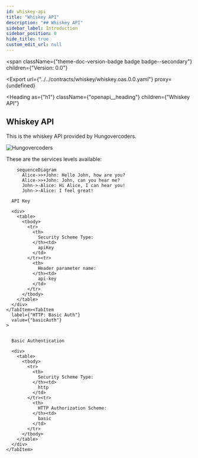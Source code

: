 ```yaml
---
id: whiskey-api
title: "Whiskey API"
description: "## Whiskey API"
sidebar_label: Introduction
sidebar_position: 0
hide_title: true
custom_edit_url: null
---
```



<span
  className={"theme-doc-version-badge badge badge--secondary"}
  children={"Version: 0.0"}
>
</span>

<Export
  url={"../../contracts/whiskey/whiskey.oas.0.0.yaml"}
  proxy={undefined}
>
  
</Export>

<Heading
  as={"h1"}
  className={"openapi__heading"}
  children={"Whiskey API"}
>
</Heading>



## Whiskey API

This is the whiskey API provided by Hungovercoders.

![Hungovercoders](https://www.hungovercoders.com/assets/logo3.ico)

These are the services levels available:

```mermaid
    sequenceDiagram
      Alice->>+John: Hello John, how are you?
      Alice->>+John: John, can you hear me?
      John->-Alice: Hi Alice, I can hear you!
      John->-Alice: I feel great!
```


<div
  style={{"marginBottom":"2rem"}}
>
  <Heading
    id={"authentication"}
    as={"h2"}
    className={"openapi-tabs__heading"}
    children={"Authentication"}
  >
  </Heading><SchemaTabs
    className={"openapi-tabs__security-schemes"}
  >
    <TabItem
      label={"API Key: apiKey"}
      value={"apiKey"}
    >
      
      
      API Key
      
      <div>
        <table>
          <tbody>
            <tr>
              <th>
                Security Scheme Type:
              </th><td>
                apiKey
              </td>
            </tr><tr>
              <th>
                Header parameter name:
              </th><td>
                api-key
              </td>
            </tr>
          </tbody>
        </table>
      </div>
    </TabItem><TabItem
      label={"HTTP: Basic Auth"}
      value={"basicAuth"}
    >
      
      
      Basic Authentication
      
      <div>
        <table>
          <tbody>
            <tr>
              <th>
                Security Scheme Type:
              </th><td>
                http
              </td>
            </tr><tr>
              <th>
                HTTP Authorization Scheme:
              </th><td>
                basic
              </td>
            </tr>
          </tbody>
        </table>
      </div>
    </TabItem>
  </SchemaTabs>
</div>
      